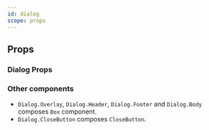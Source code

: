 ```yaml
---
id: dialog
scope: props
---
```


## Props

### Dialog Props

<PropsTable of='DialogRoot' />

### Other components

- `Dialog.Overlay`, `Dialog.Header`, `Dialog.Footer` and `Dialog.Body` composes
  `Box` component.
- `Dialog.CloseButton` composes `CloseButton`.
